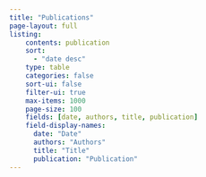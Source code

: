 ```yaml
---
title: "Publications"
page-layout: full
listing:
    contents: publication
    sort: 
      - "date desc"
    type: table
    categories: false
    sort-ui: false
    filter-ui: true
    max-items: 1000
    page-size: 100
    fields: [date, authors, title, publication]
    field-display-names:
      date: "Date"
      authors: "Authors"
      title: "Title"
      publication: "Publication"
---
```


